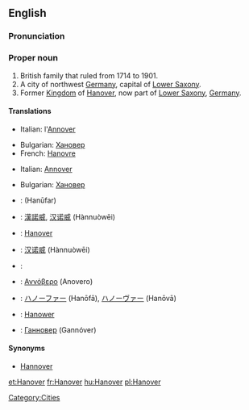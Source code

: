 ==English==

===Pronunciation===
{{rfp}}
===Proper noun===
{{en-proper noun}}

# British family that ruled from 1714 to 1901.
# A city of northwest [[Germany]], capital of [[Lower Saxony]].
# Former [[Kingdom]] of [[Hanover]], now part of [[Lower Saxony]], [[Germany]].

====Translations====
{{trans-top|British royal family}}
* Italian: l'[[Annover]] {{m}}
{{trans-mid}}
{{trans-bottom}}
{{trans-top|German city}}
* Bulgarian: [[Хановер]]
* French: [[Hanovre]]
{{trans-mid}}
* Italian: [[Annover]] {{f}}
{{trans-bottom}}
{{trans-top|kingdom}}
* Bulgarian: [[Хановер]]
{{trans-mid}}
{{trans-bottom}}
{{checktrans-top}}
* {{ttbc|Arabic}}: {{Arab|[[هانوفر]]}} (Hanūfar)
* {{ttbc|Chinese}}: [[漢諾威]], [[汉诺威]] (Hànnuòwēi)
* {{ttbc|Catalan}}: [[Hanover]]
* {{ttbc|Chinese}}: [[汉诺威]] (Hànnuòwēi)
* {{ttbc|German}}: {{t+|de|Hannover}}
* {{ttbc|Greek}}: [[Αννόβερο]] (Anovero) {{n}}
* {{ttbc|Japanese}}: [[ハノーファー]] (Hanōfā), [[ハノーヴァー]] (Hanōvā)
* {{ttbc|Polish}}: [[Hanower]]
* {{ttbc|Russian}}: [[Ганновер]] {{m}} (Gannóver)
{{trans-mid}}
{{trans-bottom}}

====Synonyms====
* [[Hannover]]

[[Category:Cities]]

[[et:Hanover]]
[[fr:Hanover]]
[[hu:Hanover]]
[[pl:Hanover]]